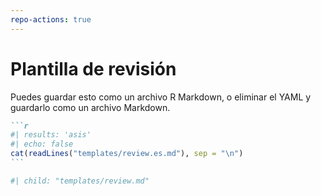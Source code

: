 ```yaml
---
repo-actions: true
---
```


# Plantilla de revisión  {#reviewtemplate}

Puedes guardar esto como un archivo R Markdown, o eliminar el YAML y guardarlo como un archivo Markdown.

::: {.content-hidden when-format="pdf"}

````markdown
```r
#| results: 'asis'
#| echo: false
cat(readLines("templates/review.es.md"), sep = "\n")
```
````

:::

::: {.content-visible when-format="pdf"}

```r
#| child: "templates/review.md"
```

:::


